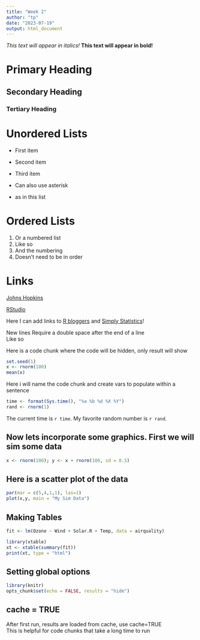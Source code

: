 ```yaml
---
title: "Week 2"
author: "tp"
date: "2023-07-19"
output: html_document
---
```


*This text will appear in italics!*
**This text will appear in bold!**

# Primary Heading
## Secondary Heading
### Tertiary Heading

# Unordered Lists
- First item
- Second item
- Third item


* Can also use asterisk
* as in this list

# Ordered Lists

1. Or a numbered list
2. Like so
6. And the numbering
3. Doesn't need to be in order

# Links

[Johns Hopkins](https://publichealth.jhu.edu/)

[RStudio](https://posit.co/)

Here I can add links to [R bloggers][1] and [Simply Statistics][2]!

[1]:https://www.r-bloggers.com/ "R bloggers"
[2]:https://simplystatistics.org/ "Simply Statistics"

New lines Require a double space after the end of a line  
Like so


Here is a code chunk where the code will be hidden, only result will show
```r
set.seed(1)
x <- rnorm(100)
mean(x)
```

Here i will name the code chunk and create vars to populate within a sentence
```r
time <- format(Sys.time(), "%a %b %d %X %Y")
rand <- rnorm(1)
```

The current time is `r time`. My favorite random number is `r rand`.


## Now lets incorporate some graphics. First we will sim some data
```r
x <- rnorm(100); y <- x + rnorm(100, sd = 0.5)
```

## Here is a scatter plot of the data
```r
par(mar = c(5,4,1,1), las=1)
plot(x,y, main = "My Sim Data")
```


## Making Tables

```r
fit <- lm(Ozone ~ Wind + Solar.R + Temp, data = airquality)
```

```r
library(xtable)
xt <- xtable(summary(fit))
print(xt, type = "html")
```


## Setting global options

```r
library(knitr)
opts_chunk$set(echo = FALSE, results = "hide")
```

## cache = TRUE
After first run, results are loaded from cache, use cache=TRUE  
This is helpful for code chunks that take a long time to run  






